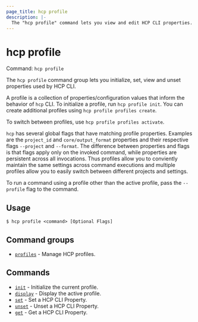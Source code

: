 ```yaml
---
page_title: hcp profile
description: |-
  The "hcp profile" command lets you view and edit HCP CLI properties.
---
```


# hcp profile

Command: `hcp profile` 

The `hcp profile` command group lets you initialize, set, view and unset
properties used by HCP CLI.

A profile is a collection of properties/configuration values that inform the
behavior of `hcp` CLI. To initialize a profile, run `hcp profile init`. You can
create additional profiles using `hcp profile profiles create`.

To switch between profiles, use `hcp profile profiles activate`.

`hcp` has several global flags that have matching profile properties. Examples
are the `project_id` and `core/output_format` properties and their respective
flags `--project` and `--format`. The difference between properties and flags is
that flags apply only on the invoked command, while properties are persistent
across all invocations. Thus profiles allow you to conviently maintain the same
settings across command executions and multiple profiles allow you to easily
switch between different projects and settings.

To run a command using a profile other than the active profile, pass the
`--profile` flag to the command.

## Usage

```shell-session
$ hcp profile <command> [Optional Flags]
```

## Command groups

- [`profiles`](/hcp/docs/cli/commands/profile/profiles) - Manage HCP profiles.

## Commands

- [`init`](/hcp/docs/cli/commands/profile/init) - Initialize the current profile.
- [`display`](/hcp/docs/cli/commands/profile/display) - Display the active profile.
- [`set`](/hcp/docs/cli/commands/profile/set) - Set a HCP CLI Property.
- [`unset`](/hcp/docs/cli/commands/profile/unset) - Unset a HCP CLI Property.
- [`get`](/hcp/docs/cli/commands/profile/get) - Get a HCP CLI Property.

